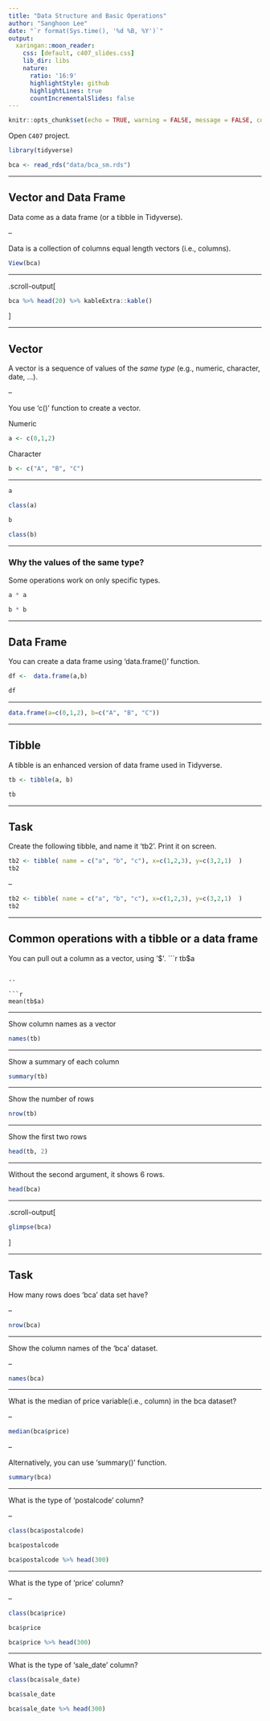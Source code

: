 ```yaml
---
title: "Data Structure and Basic Operations"
author: "Sanghoon Lee"
date: "`r format(Sys.time(), '%d %B, %Y')`"
output:
  xaringan::moon_reader:
    css: [default, c407_slides.css]
    lib_dir: libs
    nature:
      ratio: '16:9'
      highlightStyle: github
      highlightLines: true
      countIncrementalSlides: false
---
```


```r
knitr::opts_chunk$set(echo = TRUE, warning = FALSE, message = FALSE, comment=NA)
```

Open `C407` project.

```r
library(tidyverse)
```

```r
bca <- read_rds("data/bca_sm.rds")
```

---

## Vector and Data Frame

Data come as a data frame (or a tibble in Tidyverse).

--

Data is a collection of columns equal length vectors (i.e., columns).

```r
View(bca)
```

---

.scroll-output[
```r
bca %>% head(20) %>% kableExtra::kable()
```
]

---

## Vector

A vector is a sequence of values of the *same type* (e.g., numeric, character, date, ...).

--

You use 'c()' function to create a vector.

Numeric
```r
a <- c(0,1,2)
```

Character
```r
b <- c("A", "B", "C")
```

---

```r
a
```

```r
class(a)
```

```r
b
```

```r
class(b)
```

---

### Why the values of the same type?

Some operations work on only specific types.

```r
a * a
```

```r
b * b
```

---

## Data Frame

You can create a data frame using 'data.frame()' function.
```r
df <-  data.frame(a,b)
```

```r
df
```

---

```r
data.frame(a=c(0,1,2), b=c("A", "B", "C"))
```

---

## Tibble

A tibble is an enhanced version of data frame used in Tidyverse.
```r
tb <- tibble(a, b)
```

```r
tb
```

---

## Task

Create the following tibble, and name it 'tb2'. Print it on screen.
```r
tb2 <- tibble( name = c("a", "b", "c"), x=c(1,2,3), y=c(3,2,1)  )
tb2
```

--

```r
tb2 <- tibble( name = c("a", "b", "c"), x=c(1,2,3), y=c(3,2,1)  )
tb2
```

---

## Common operations with a tibble or a data frame

You can pull out a column as a vector, using '$'.
```r
tb$a
```

--

```r
mean(tb$a)
```

---

Show column names as a vector
```r
names(tb)
```

---

Show a summary of each column
```r
summary(tb)
```

---

Show the number of rows

```r
nrow(tb)
```

---

Show the first two rows
```r
head(tb, 2)
```

---

Without the second argument, it shows 6 rows.
```r
head(bca)
```

---

.scroll-output[
```r
glimpse(bca)
```
]

---

## Task

How many rows does 'bca' data set have?

--

```r
nrow(bca)
```

---

Show the column names of the 'bca' dataset.

--

```r
names(bca)
```

---

What is the median of price variable(i.e., column) in the bca dataset?

--

```r
median(bca$price)
```

--

Alternatively, you can use 'summary()' function.
```r
summary(bca)
```

---

What is the type of 'postalcode' column?

--

```r
class(bca$postalcode)
```

```r
bca$postalcode
```

```r
bca$postalcode %>% head(300)
```

---

What is the type of 'price' column?

--

```r
class(bca$price)
```

```r
bca$price
```

```r
bca$price %>% head(300)
```

---

What is the type of 'sale_date' column?

```r
class(bca$sale_date)
```

```r
bca$sale_date
```

```r
bca$sale_date %>% head(300)
```

